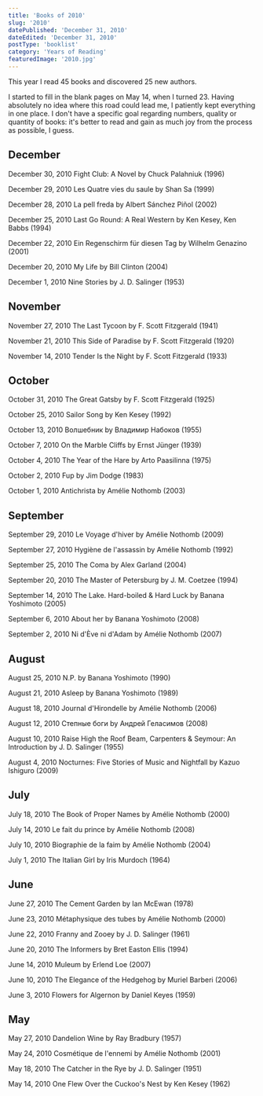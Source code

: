 ```yaml
---
title: 'Books of 2010'
slug: '2010'
datePublished: 'December 31, 2010'
dateEdited: 'December 31, 2010'
postType: 'booklist'
category: 'Years of Reading'
featuredImage: '2010.jpg'
---
```


This year I read 45 books and discovered 25 new authors.

I started to fill in the blank pages on May 14, when I turned 23. Having
absolutely no idea where this road could lead me, I patiently kept everything in
one place. I don't have a specific goal regarding numbers, quality or quantity
of books: it's better to read and gain as much joy from the process as possible,
I guess.

## December

December 30, 2010 Fight Club: A Novel by Chuck Palahniuk (1996)

December 29, 2010 Les Quatre vies du saule by Shan Sa (1999)

December 28, 2010 La pell freda by Albert Sánchez Piñol (2002)

December 25, 2010 Last Go Round: A Real Western by Ken Kesey, Ken Babbs (1994)

December 22, 2010 Ein Regenschirm für diesen Tag by Wilhelm Genazino (2001)

December 20, 2010 My Life by Bill Clinton (2004)

December 1, 2010 Nine Stories by J. D. Salinger (1953)

## November

November 27, 2010 The Last Tycoon by F. Scott Fitzgerald (1941)

November 21, 2010 This Side of Paradise by F. Scott Fitzgerald (1920)

November 14, 2010 Tender Is the Night by F. Scott Fitzgerald (1933)

## October

October 31, 2010 The Great Gatsby by F. Scott Fitzgerald (1925)

October 25, 2010 Sailor Song by Ken Kesey (1992)

October 13, 2010 Волшебник by Владимир Набоков (1955)

October 7, 2010 On the Marble Cliffs by Ernst Jünger (1939)

October 4, 2010 The Year of the Hare by Arto Paasilinna (1975)

October 2, 2010 Fup by Jim Dodge (1983)

October 1, 2010 Antichrista by Amélie Nothomb (2003)

## September

September 29, 2010 Le Voyage d'hiver by Amélie Nothomb (2009)

September 27, 2010 Hygiène de l'assassin by Amélie Nothomb (1992)

September 25, 2010 The Coma by Alex Garland (2004)

September 20, 2010 The Master of Petersburg by J. M. Coetzee (1994)

September 14, 2010 The Lake. Hard-boiled & Hard Luck by Banana Yoshimoto (2005)

September 6, 2010 About her by Banana Yoshimoto (2008)

September 2, 2010 Ni d'Ève ni d'Adam by Amélie Nothomb (2007)

## August

August 25, 2010 N.P. by Banana Yoshimoto (1990)

August 21, 2010 Asleep by Banana Yoshimoto (1989)

August 18, 2010 Journal d'Hirondelle by Amélie Nothomb (2006)

August 12, 2010 Степные боги by Андрей Геласимов (2008)

August 10, 2010 Raise High the Roof Beam, Carpenters & Seymour: An Introduction
by J. D. Salinger (1955)

August 4, 2010 Nocturnes: Five Stories of Music and Nightfall by Kazuo Ishiguro
(2009)

## July

July 18, 2010 The Book of Proper Names by Amélie Nothomb (2000)

July 14, 2010 Le fait du prince by Amélie Nothomb (2008)

July 10, 2010 Biographie de la faim by Amélie Nothomb (2004)

July 1, 2010 The Italian Girl by Iris Murdoch (1964)

## June

June 27, 2010 The Cement Garden by Ian McEwan (1978)

June 23, 2010 Métaphysique des tubes by Amélie Nothomb (2000)

June 22, 2010 Franny and Zooey by J. D. Salinger (1961)

June 20, 2010 The Informers by Bret Easton Ellis (1994)

June 14, 2010 Muleum by Erlend Loe (2007)

June 10, 2010 The Elegance of the Hedgehog by Muriel Barberi (2006)

June 3, 2010 Flowers for Algernon by Daniel Keyes (1959)

## May

May 27, 2010 Dandelion Wine by Ray Bradbury (1957)

May 24, 2010 Cosmétique de l'ennemi by Amélie Nothomb (2001)

May 18, 2010 The Catcher in the Rye by J. D. Salinger (1951)

May 14, 2010 One Flew Over the Cuckoo's Nest by Ken Kesey (1962)

